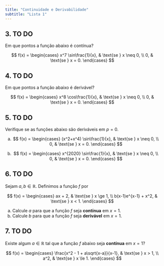 ```yaml
---
title: "Continuidade e Derivabilidade"
subtitle: "Lista 1"
---
```


## 3.  TO DO

Em que pontos a função abaixo é contínua?

$$
f(x) =
\begin{cases}
x^7 \sin\frac{1}{x}, & \text{se } x \neq 0, \\
0, & \text{se } x = 0.
\end{cases}
$$

## 4. TO DO

Em que pontos a função abaixo é derivável?

$$
f(x) =
\begin{cases}
x^8 \cos\frac{1}{x}, & \text{se } x \neq 0, \\
0, & \text{se } x = 0.
\end{cases}
$$

## 5. TO DO

Verifique se as funções abaixo são deriváveis em $p = 0$.

(a)
$$
f(x) =
\begin{cases}
(x^2+x^4) \sin\frac{1}{x}, & \text{se } x \neq 0, \\
0, & \text{se } x = 0.
\end{cases}
$$

(b)
$$
f(x) =
\begin{cases}
x^{2020} \sin\frac{1}{x}, & \text{se } x \neq 0, \\
0, & \text{se } x = 0.
\end{cases}
$$

## 6.  TO DO

Sejam $a, b \in \mathbb{R}$. Definimos a função $f$ por

$$
f(x) =
\begin{cases}
ax + 2, & \text{se } x \ge 1, \\
b(x-1)e^{x-1} + x^2, & \text{se } x < 1.
\end{cases}
$$

(a) Calcule $a$ para que a função $f$ seja **contínua** em $x = 1$.  
(b) Calcule $b$ para que a função $f$ seja **derivável** em $x = 1$.

## 7. TO DO

Existe algum $a \in \mathbb{R}$ tal que a função $f$ abaixo seja **contínua** em $x = 1$?

$$
f(x) =
\begin{cases}
\frac{x^2 - 1 + a\sqrt{x-a}}{x-1}, & \text{se } x > 1, \\
a^2, & \text{se } x \le 1.
\end{cases}
$$
